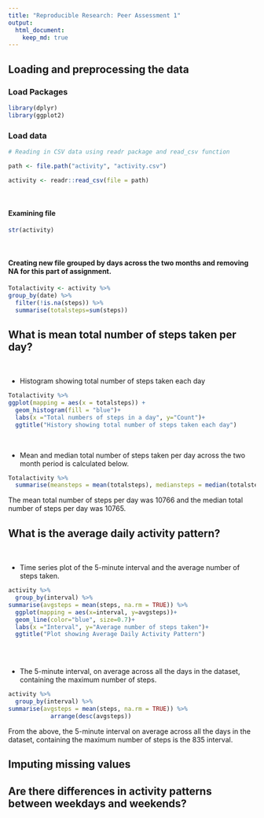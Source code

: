 ```yaml
---
title: "Reproducible Research: Peer Assessment 1"
output: 
  html_document:
    keep_md: true
---
```



## Loading and preprocessing the data

### Load Packages

```r

library(dplyr)
library(ggplot2)

```

### Load data

```r
# Reading in CSV data using readr package and read_csv function

path <- file.path("activity", "activity.csv")

activity <- readr::read_csv(file = path)

```

<p>&nbsp;</p>
#### Examining file 

```r
str(activity)

```

<p>&nbsp;</p>
#### Creating new file grouped by days across the two months and removing NA for this part of assignment.

```r

Totalactivity <- activity %>% 
group_by(date) %>% 
  filter(!is.na(steps)) %>% 
  summarise(totalsteps=sum(steps))

```

## What is mean total number of steps taken per day?

<p>&nbsp;</p>
* Histogram showing total number of steps taken each day

```r
Totalactivity %>% 
ggplot(mapping = aes(x = totalsteps)) +
  geom_histogram(fill = "blue")+
  labs(x ="Total numbers of steps in a day", y="Count")+
  ggtitle("History showing total number of steps taken each day")

```


<p>&nbsp;</p>
* Mean and median total number of steps taken per day across the two month period is calculated below.
```r
Totalactivity %>% 
  summarise(meansteps = mean(totalsteps), mediansteps = median(totalsteps))

```

The mean total number of steps per day was 10766 and the median total number of steps per day was 10765.

## What is the average daily activity pattern?

<p>&nbsp;</p>
* Time series plot of the 5-minute interval and the average number of steps taken.
```r
activity %>% 
  group_by(interval) %>% 
summarise(avgsteps = mean(steps, na.rm = TRUE)) %>% 
  ggplot(mapping = aes(x=interval, y=avgsteps))+
  geom_line(color="blue", size=0.7)+
  labs(x ="Interval", y="Average number of steps taken")+
  ggtitle("Plot showing Average Daily Activity Pattern")



```

<p>&nbsp;</p>
* The 5-minute interval, on average across all the days in the dataset, containing the maximum number of steps.

```r
activity %>% 
  group_by(interval) %>% 
summarise(avgsteps = mean(steps, na.rm = TRUE)) %>% 
            arrange(desc(avgsteps))
```
From the above, the 5-minute interval on average across all the days in the dataset, containing the maximum number of steps is the 835 interval.

## Imputing missing values



## Are there differences in activity patterns between weekdays and weekends?
